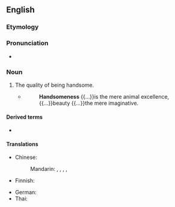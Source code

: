 ==English==

===Etymology===
{{suffix|en|handsome|ness}}

===Pronunciation===
* {{IPA|en|/ˈhænsəmnəs/}}

===Noun===
{{en-noun|~|es}}

# The quality of being handsome.
#* {{RQ:Hare Guesses}}
#*: '''Handsomeness''' {{...}}is the mere animal excellence, {{...}}beauty {{...}}the mere imaginative.

====Derived terms====
* {{l|en|unhandsomeness}}

====Translations====
{{trans-top|quality of being handsome}}
* Chinese:
*: Mandarin: {{t+|cmn|帥氣|sc=Hani}}, {{t+|cmn|帅气|tr=shuàiqi|sc=Hani}}, {{t+|cmn|英俊|tr=yīngjùn|sc=Hani}}, {{t+|cmn|俊俏|tr=jùnqiào|sc=Hani}}, {{t+|cmn|漂亮|tr=piàoliang|sc=Hani}}
* Finnish: {{t+|fi|komeus}}
{{trans-mid}}
* German: {{t+|de|Schönheit|f}}
* Thai: {{t+|th|ความหล่อ}}
{{trans-bottom}}